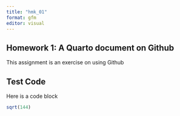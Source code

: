 ```yaml
---
title: "hmk_01"
format: gfm
editor: visual
---
```


## Homework 1: A Quarto document on Github

This assignment is an exercise on using Github

## Test Code

Here is a code block

```r
sqrt(144)
```
